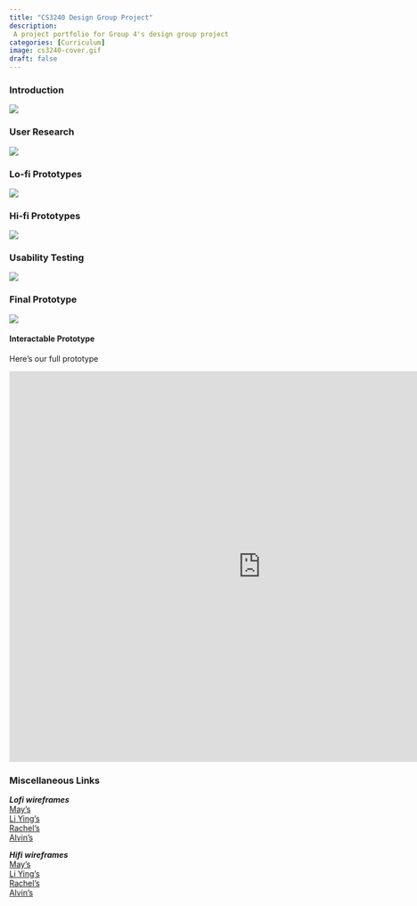 ```yaml
---
title: "CS3240 Design Group Project"
description: 
 A project portfolio for Group 4's design group project
categories: [Curriculum]
image: cs3240-cover.gif
draft: false
---
```


<div class="hidden-header">
### Introduction
</div>

![](1.png)

<div class="hidden-header">
### User Research
</div>

![](2.png)

<div class="hidden-header">
### Lo-fi Prototypes
</div>

![](3.png)

<div class="hidden-header">
### Hi-fi Prototypes
</div>

![](4.png)

<div class="hidden-header">
### Usability Testing
</div>

![](5.png)

<div class="hidden-header">
### Final Prototype
</div>

![](6.png)

#### Interactable Prototype
Here's our full prototype

<iframe style="border: 1px solid rgba(0, 0, 0, 0.1);" width="900" height="700" src="https://www.figma.com/embed?embed_host=share&url=https%3A%2F%2Fwww.figma.com%2Fproto%2FTw12snPlPeQ5ivL3lJomXx%2Fgroup-assignment%3Fpage-id%3D0%253A1%26type%3Ddesign%26node-id%3D531-1498%26viewport%3D46%252C32%252C0.07%26t%3D6ABXfwhMUCwed3Jv-1%26scaling%3Dscale-down%26starting-point-node-id%3D531%253A1498%26show-proto-sidebar%3D1%26mode%3Ddesign" allowfullscreen></iframe>

### Miscellaneous Links
::: {.callout-note title="Relevant Links" collapse="true"}  

***Lofi wireframes***  
[May's](https://docs.google.com/document/d/1MXbt5HICKR0WjqAsJb6f3T3gL1jZtvRuFFfWTx1GAhA/edit)  
[Li Ying's](https://www.figma.com/file/a0NItjPxTAYcTZrrK7DREQ/lo-fi-liying?type=design&node-id=0%3A1&mode=design&t=LKnsURKk36HbKaMy-1)  
[Rachel's](https://www.figma.com/file/xRaYckL0XiNCvjYH46K2Iv/CS3240-G2-Individual-Work?type=design&node-id=0%3A1&mode=design&t=2FABzUc4Kk6RAfwu-1)  
[Alvin's](https://www.figma.com/file/X2SwHvxIogaa6325znTz5g/Lofi-Wireframe?type=design&node-id=0%3A1&mode=design&t=UfPDFQkg3DnPzzwH-1)  

***Hifi wireframes***  
[May's](https://www.figma.com/file/ei2pgV0Xi2C4YbIjM6POpW/Untitled?type=design&node-id=0%3A1&mode=design&t=aiWvDsHFwGoPbgy6-1)  
[Li Ying's](https://www.figma.com/file/Obx4c2wOVg80BRjR26cb49/liying's-hi-fi?type=design&node-id=0%3A1&mode=design&t=iykbJXwW5Rws3w1R-1)  
[Rachel's](https://www.figma.com/file/xRaYckL0XiNCvjYH46K2Iv/CS3240-G2-Individual-Work?type=design&node-id=0%3A1&mode=design&t=2FABzUc4Kk6RAfwu-1)  
[Alvin's](https://www.figma.com/file/d7bILbCQrzUpjCnG1CyGjB/High-Fidelity-UT2?type=design&node-id=0%3A1&mode=design&t=96fbPSU114DYgdoK-1)  

:::


